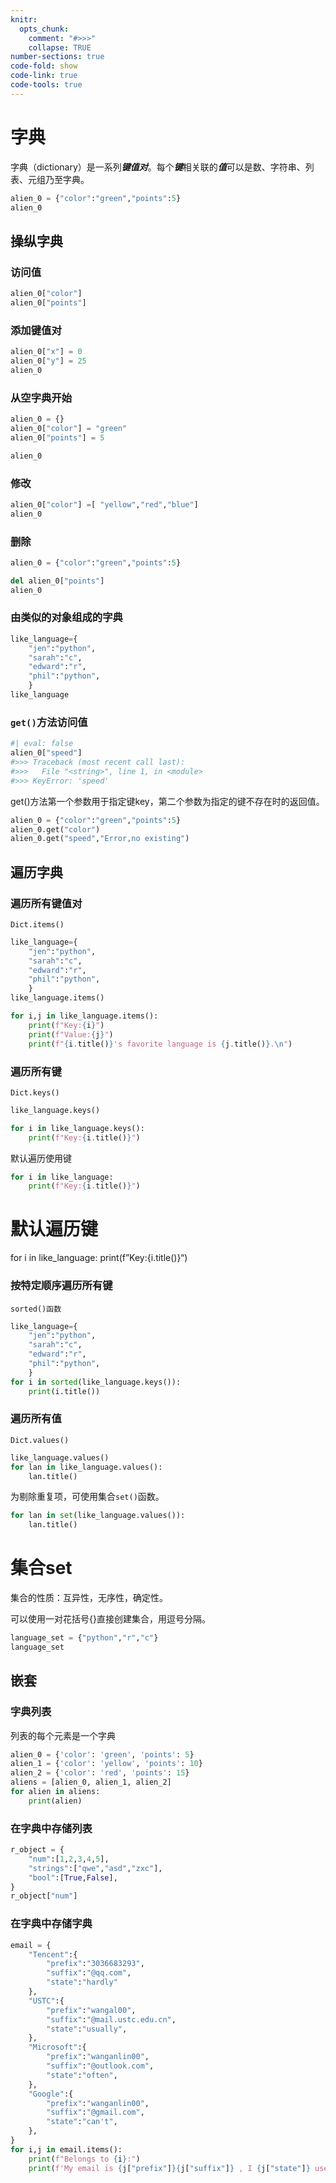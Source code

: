 ```yaml
---
knitr: 
  opts_chunk: 
    comment: "#>>>"
    collapse: TRUE
number-sections: true
code-fold: show
code-link: true
code-tools: true
---
```


# 字典

字典（dictionary）是一系列***键值对***。每个***键***相关联的***值***可以是数、字符串、列表、元组乃至字典。

```python
alien_0 = {"color":"green","points":5}
alien_0
```

## 操纵字典

### 访问值

```python
alien_0["color"]
alien_0["points"]
```

### 添加键值对

```python
alien_0["x"] = 0
alien_0["y"] = 25
alien_0
```

### 从空字典开始

```python
alien_0 = {}
alien_0["color"] = "green"
alien_0["points"] = 5

alien_0
```

### 修改

```python
alien_0["color"] =[ "yellow","red","blue"]
alien_0
```

### 删除

```python
alien_0 = {"color":"green","points":5}

del alien_0["points"]
alien_0
```

### 由类似的对象组成的字典

```python
like_language={
    "jen":"python",
    "sarah":"c",
    "edward":"r",
    "phil":"python",
    }
like_language
```

### `get()`方法访问值

```python
#| eval: false
alien_0["speed"]
#>>> Traceback (most recent call last):
#>>>   File "<string>", line 1, in <module>
#>>> KeyError: 'speed'
```

get()方法第一个参数用于指定键key，第二个参数为指定的键不存在时的返回值。

```python
alien_0 = {"color":"green","points":5}
alien_0.get("color")
alien_0.get("speed","Error,no existing")
```

## 遍历字典

### 遍历所有键值对

`Dict.items()`

```python
like_language={
    "jen":"python",
    "sarah":"c",
    "edward":"r",
    "phil":"python",
    }
like_language.items()

for i,j in like_language.items():
    print(f"Key:{i}")
    print(f"Value:{j}")
    print(f"{i.title()}'s favorite language is {j.title()}.\n")
```

### 遍历所有键

`Dict.keys()`

```python
like_language.keys()

for i in like_language.keys():
    print(f"Key:{i.title()}")
```

::: callout-note
默认遍历使用键

```python
for i in like_language: 
    print(f"Key:{i.title()}")
```
:::

### 

# 默认遍历键

for i in like_language: print(f"Key:{i.title()}")

### 按特定顺序遍历所有键

`sorted()函数`

```python
like_language={
    "jen":"python",
    "sarah":"c",
    "edward":"r",
    "phil":"python",
    }
for i in sorted(like_language.keys()):
    print(i.title())
```

### 遍历所有值

`Dict.values()`

```python
like_language.values()
for lan in like_language.values():
    lan.title()
```

为剔除重复项，可使用集合`set()`函数。

```python
for lan in set(like_language.values()):
    lan.title()
```

# 集合set

::: callout-note
集合的性质：互异性，无序性，确定性。

可以使用一对花括号{}直接创建集合，用逗号分隔。

```python
language_set = {"python","r","c"}
language_set
```
:::

## 嵌套

### 字典列表

列表的每个元素是一个字典

```python
alien_0 = {'color': 'green', 'points': 5}
alien_1 = {'color': 'yellow', 'points': 10} 
alien_2 = {'color': 'red', 'points': 15}
aliens = [alien_0, alien_1, alien_2] 
for alien in aliens: 
    print(alien)
```

### 在字典中存储列表

```python
r_object = {
    "num":[1,2,3,4,5],
    "strings":["qwe","asd","zxc"],
    "bool":[True,False],
}
r_object["num"]
```

### 在字典中存储字典

```python
email = {
    "Tencent":{
        "prefix":"3036683293",
        "suffix":"@qq.com",
        "state":"hardly"
    },
    "USTC":{
        "prefix":"wangal00",
        "suffix":"@mail.ustc.edu.cn",
        "state":"usually",
    },
    "Microsoft":{
        "prefix":"wanganlin00",
        "suffix":"@outlook.com",
        "state":"often",
    },
    "Google":{
        "prefix":"wanganlin00",
        "suffix":"@gmail.com",
        "state":"can't",
    },
}
for i,j in email.items():
    print(f"Belongs to {i}:")
    print(f'My email is {j["prefix"]}{j["suffix"]} , I {j["state"]} use it.\n')
        
```
